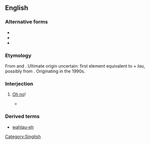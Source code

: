 {{also|wahlau}}
==English==

===Alternative forms===
* {{l|en|wahlau}}
* {{l|en|walao}}
* {{l|en|walau}}

===Etymology===
From {{etyl|zhx-teo|en}} and {{etyl|nan-hok|en}}. Ultimate origin uncertain: first element equivalent to {{etyl|nan-hok|en}} {{zh-l|[[我]]|tr=góa|my}} + ''lau'', possibly from {{zh-l|[[老爸]]|tr=lāu-pē|father}}. Originating in the 1990s.

===Interjection===
{{en-interj|head=wah lau}}

# {{lb|en|Singapore|informal}} [[oh no|Oh no]]!
#* {{quote-newsgroup |newsgroup=soc.culture.asean|url=https://groups.google.com/forum/#!search/%22tekan%22$20before$3A1994-12-31/soc.culture.asean/QTnYnlHJ9ow/wXTWwQ5Kw_sJ|date=22 Feb 1992|passage= "'''Wah lau'''! You tekan him, ah?  But he bigger than you, man!"}}

===Derived terms===
* [[wahlau-eh]]

[[Category:Singlish]]